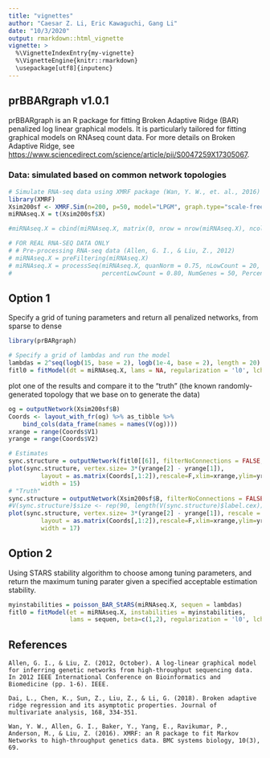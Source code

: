 ```yaml
---
title: "vignettes"
author: "Caesar Z. Li, Eric Kawaguchi, Gang Li"
date: "10/3/2020"
output: rmarkdown::html_vignette
vignette: >
  %\VignetteIndexEntry{my-vignette}
  %\VignetteEngine{knitr::rmarkdown}
  \usepackage[utf8]{inputenc}
---
```


## prBBARgraph  v1.0.1

prBBARgraph is an R package for fitting Broken Adaptive Ridge (BAR) penalized log linear graphical models. It is particularly tailored for fitting graphical models on RNAseq count data. For more details on Broken Adaptive Ridge, see <https://www.sciencedirect.com/science/article/pii/S0047259X17305067>.


### Data: simulated based on common network topologies 

```r
# Simulate RNA-seq data using XMRF package (Wan, Y. W., et. al., 2016)
library(XMRF)
Xsim200sf <- XMRF.Sim(n=200, p=50, model="LPGM", graph.type="scale-free")
miRNAseq.X = t(Xsim200sf$X)

#miRNAseq.X = cbind(miRNAseq.X, matrix(0, nrow = nrow(miRNAseq.X), ncol = 30))

# FOR REAL RNA-SEQ DATA ONLY
# # Pre-processing RNA-seq data (Allen, G. I., & Liu, Z., 2012)
# miRNAseq.X = preFiltering(miRNAseq.X)
# miRNAseq.X = processSeq(miRNAseq.X, quanNorm = 0.75, nLowCount = 20,
#                         percentLowCount = 0.80, NumGenes = 50, PercentGenes = 0.9)

```

## Option 1 

Specify a grid of tuning parameters and return all penalized networks, from sparse to dense


```r
library(prBARgraph)

# Specify a grid of lambdas and run the model
lambdas = 2^seq(logb(15, base = 2), logb(1e-4, base = 2), length = 20)
fitl0 = fitModel(dt = miRNAseq.X, lams = NA, regularization = 'l0', lchosen = lambdas)
```

plot one of the results and compare it to the "truth" (the known randomly-generated topology that we base on to generate the data)
```r
og = outputNetwork(Xsim200sf$B)
Coords <- layout_with_fr(og) %>% as_tibble %>%
    bind_cols(data_frame(names = names(V(og))))
xrange = range(Coords$V1)
yrange = range(Coords$V2)

# Estimates
sync.structure = outputNetwork(fitl0[[6]], filterNoConnections = FALSE, label.cex = 1)
plot(sync.structure, vertex.size= 3*(yrange[2] - yrange[1]),
         layout = as.matrix(Coords[,1:2]),rescale=F,xlim=xrange,ylim=yrange,
         width = 15)
# "Truth"
sync.structure = outputNetwork(Xsim200sf$B, filterNoConnections = FALSE, label.cex = 1)
#V(sync.structure)$size <- rep(90, length(V(sync.structure)$label.cex))
plot(sync.structure, vertex.size= 3*(yrange[2] - yrange[1]), rescale = F,
         layout = as.matrix(Coords[,1:2]),rescale=F,xlim=xrange,ylim=yrange,
         width = 17)
```


## Option 2

Using STARS stability algorithm to choose among tuning parameters, and return the maximum tuning parater given a specified acceptable estimation stability.

```r
myinstabilities = poisson_BAR_StARS(miRNAseq.X, sequen = lambdas)
fitl0 = fitModel(et = miRNAseq.X, instabilities = myinstabilities, 
                 lams = sequen, beta=c(1,2), regularization = 'l0', lchosen = NA)

```
## References

    Allen, G. I., & Liu, Z. (2012, October). A log-linear graphical model for inferring genetic networks from high-throughput sequencing data. In 2012 IEEE International Conference on Bioinformatics and Biomedicine (pp. 1-6). IEEE.

    Dai, L., Chen, K., Sun, Z., Liu, Z., & Li, G. (2018). Broken adaptive ridge regression and its asymptotic properties. Journal of multivariate analysis, 168, 334-351.
    
    Wan, Y. W., Allen, G. I., Baker, Y., Yang, E., Ravikumar, P., Anderson, M., & Liu, Z. (2016). XMRF: an R package to fit Markov Networks to high-throughput genetics data. BMC systems biology, 10(3), 69.